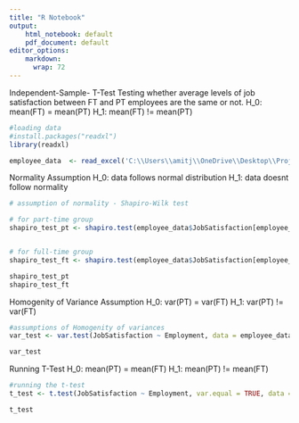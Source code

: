 ---
title: "R Notebook"
output: 
    html_notebook: default
    pdf_document: default
editor_options: 
    markdown: 
      wrap: 72
---

Independent-Sample- T-Test Testing whether average levels of job
satisfaction between FT and PT employees are the same or not.
H_0: mean(FT) = mean(PT) H_1: mean(FT) != mean(PT)

```{r Data Loading}
#loading data
#install.packages("readxl")
library(readxl)

employee_data  <- read_excel('C:\\Users\\amitj\\OneDrive\\Desktop\\Project\\SPSSExampleIndependentSampleT_Test2.xlsx')

```

Normality Assumption H_0: data follows normal distribution H_1: data
doesnt follow normality 

```{r Shapiro-Wilk test}

# assumption of normality - Shapiro-Wilk test

# for part-time group
shapiro_test_pt <- shapiro.test(employee_data$JobSatisfaction[employee_data$Employment == 1])


# for full-time group
shapiro_test_ft <- shapiro.test(employee_data$JobSatisfaction[employee_data$Employment == 2])

shapiro_test_pt
shapiro_test_ft
```
Homogenity of Variance Assumption H_0: var(PT) = var(FT) H_1: var(PT) != var(FT)

```{r}
#assumptions of Homogenity of variances
var_test <- var.test(JobSatisfaction ~ Employment, data = employee_data)

var_test
```

Running T-Test H_0: mean(PT) = mean(FT) H_1: mean(PT) != mean(FT)

```{r}
#running the t-test
t_test <- t.test(JobSatisfaction ~ Employment, var.equal = TRUE, data = employee_data)

t_test

```


